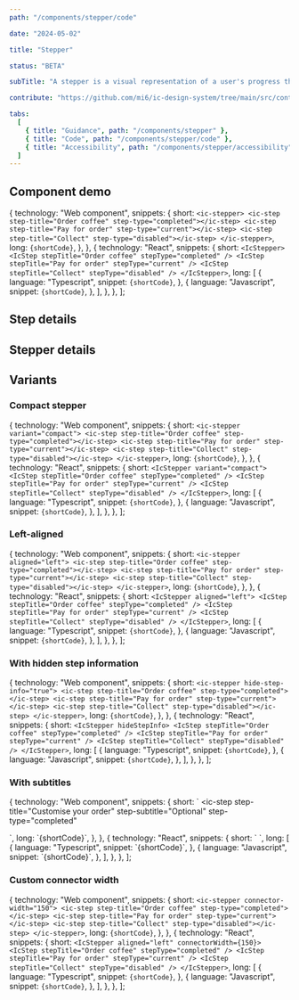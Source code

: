 ```yaml
---
path: "/components/stepper/code"

date: "2024-05-02"

title: "Stepper"

status: "BETA"

subTitle: "A stepper is a visual representation of a user's progress through a predefined set of steps in a linear process."

contribute: "https://github.com/mi6/ic-design-system/tree/main/src/content/structured/components/stepper"

tabs:
  [
    { title: "Guidance", path: "/components/stepper" },
    { title: "Code", path: "/components/stepper/code" },
    { title: "Accessibility", path: "/components/stepper/accessibility" },
  ]
---
```



## Component demo

  {
    technology: "Web component",
    snippets: {
      short: `<ic-stepper>
    <ic-step step-title="Order coffee" step-type="completed"></ic-step>
    <ic-step step-title="Pay for order" step-type="current"></ic-step>
    <ic-step step-title="Collect" step-type="disabled"></ic-step>
</ic-stepper>`,
      long: `{shortCode}`,
    },
  },
  {
    technology: "React",
    snippets: {
      short: `<IcStepper>
  <IcStep stepTitle="Order coffee" stepType="completed" />
  <IcStep stepTitle="Pay for order" stepType="current" />
  <IcStep stepTitle="Collect" stepType="disabled" />
</IcStepper>`,
      long: [
        {
          language: "Typescript",
          snippet: `{shortCode}`,
        },
        {
          language: "Javascript",
          snippet: `{shortCode}`,
        },
      ],
    },
  },
];

<ComponentPreview snippets={snippets}>
  <IcStepper>
    <IcStep stepTitle="Order coffee" stepType="completed" />
    <IcStep stepTitle="Pay for order" stepType="current" />
    <IcStep stepTitle="Collect" stepType="disabled" />
  </IcStepper>
</ComponentPreview>

## Step details

<ComponentDetails component="ic-step" />

## Stepper details

<ComponentDetails component="ic-stepper" />

## Variants

### Compact stepper

  {
    technology: "Web component",
    snippets: {
      short: `<ic-stepper variant="compact">
  <ic-step step-title="Order coffee" step-type="completed"></ic-step>
  <ic-step step-title="Pay for order" step-type="current"></ic-step>
  <ic-step step-title="Collect" step-type="disabled"></ic-step>
</ic-stepper>`,
      long: `{shortCode}`,
    },
  },
  {
    technology: "React",
    snippets: {
      short: `<IcStepper variant="compact">
  <IcStep stepTitle="Order coffee" stepType="completed" />
  <IcStep stepTitle="Pay for order" stepType="current" />
  <IcStep stepTitle="Collect" stepType="disabled" />
</IcStepper>`,
      long: [
        {
          language: "Typescript",
          snippet: `{shortCode}`,
        },
        {
          language: "Javascript",
          snippet: `{shortCode}`,
        },
      ],
    },
  },
];

<ComponentPreview snippets={compactStepper}>
  <IcStepper variant="compact">
    <IcStep stepTitle="Order coffee" stepType="completed" />
    <IcStep stepTitle="Pay for order" stepType="current" />
    <IcStep stepTitle="Collect" stepType="disabled" />
  </IcStepper>
</ComponentPreview>

### Left-aligned

  {
    technology: "Web component",
    snippets: {
      short: `<ic-stepper aligned="left">
  <ic-step step-title="Order coffee" step-type="completed"></ic-step>
  <ic-step step-title="Pay for order" step-type="current"></ic-step>
  <ic-step step-title="Collect" step-type="disabled"></ic-step>
</ic-stepper>`,
      long: `{shortCode}`,
    },
  },
  {
    technology: "React",
    snippets: {
      short: `<IcStepper aligned="left">
  <IcStep stepTitle="Order coffee" stepType="completed" />
  <IcStep stepTitle="Pay for order" stepType="current" />
  <IcStep stepTitle="Collect" stepType="disabled" />
</IcStepper>`,
      long: [
        {
          language: "Typescript",
          snippet: `{shortCode}`,
        },
        {
          language: "Javascript",
          snippet: `{shortCode}`,
        },
      ],
    },
  },
];

<ComponentPreview snippets={leftAligned}>
  <IcStepper aligned="left">
    <IcStep stepTitle="Order coffee" stepType="completed" />
    <IcStep stepTitle="Pay for order" stepType="current" />
    <IcStep stepTitle="Collect" stepType="disabled" />
  </IcStepper>
</ComponentPreview>

### With hidden step information

  {
    technology: "Web component",
    snippets: {
      short: `<ic-stepper hide-step-info="true">
  <ic-step step-title="Order coffee" step-type="completed"></ic-step>
  <ic-step step-title="Pay for order" step-type="current"></ic-step>
  <ic-step step-title="Collect" step-type="disabled"></ic-step>
</ic-stepper>`,
      long: `{shortCode}`,
    },
  },
  {
    technology: "React",
    snippets: {
      short: `<IcStepper hideStepInfo>
  <IcStep stepTitle="Order coffee" stepType="completed" />
  <IcStep stepTitle="Pay for order" stepType="current" />
  <IcStep stepTitle="Collect" stepType="disabled" />
</IcStepper>`,
      long: [
        {
          language: "Typescript",
          snippet: `{shortCode}`,
        },
        {
          language: "Javascript",
          snippet: `{shortCode}`,
        },
      ],
    },
  },
];

<ComponentPreview snippets={hiddenStepInfo}>
  <IcStepper hideStepInfo>
    <IcStep stepTitle="Order coffee" stepType="completed" />
    <IcStep stepTitle="Pay for order" stepType="current" />
    <IcStep stepTitle="Collect" stepType="disabled" />
  </IcStepper>
</ComponentPreview>

### With subtitles

  {
    technology: "Web component",
    snippets: {
      short: `<ic-stepper>
  <ic-step step-title="Order coffee" step-type="completed"></ic-step>
  <ic-step 
    step-title="Customise your order" 
    step-subtitle="Optional" 
    step-type="completed" 
  >
  </ic-step>
  <ic-step 
    step-title="Pay for order" 
    step-subtitle="We accept all major debit/credit cards" 
    step-type="current" 
  >
  </ic-step>
  <ic-step step-title="Collect" step-type="disabled"></ic-step>
</ic-stepper>`,
      long: `{shortCode}`,
    },
  },
  {
    technology: "React",
    snippets: {
      short: `<IcStepper>
  <IcStep stepTitle="Order coffee" stepType="completed" />
  <IcStep 
    stepTitle="Customise your order" 
    stepSubtitle="Optional" 
    stepType="completed" 
    />
  <IcStep 
    stepTitle="Pay for order" 
    stepSubtitle="We accept all major debit/credit cards" 
    stepType="current" 
  />
  <IcStep stepTitle="Collect" stepType="disabled"/>
</IcStepper>`,
      long: [
        {
          language: "Typescript",
          snippet: `{shortCode}`,
        },
        {
          language: "Javascript",
          snippet: `{shortCode}`,
        },
      ],
    },
  },
];

<ComponentPreview snippets={withSubtitles}>
  <IcStepper>
    <IcStep stepTitle="Order coffee" stepType="completed" />
    <IcStep
      stepTitle="Customise your order"
      stepSubtitle="Optional"
      stepType="completed"
    />
    <IcStep
      stepTitle="Pay for order"
      stepSubtitle="We accept all major debit/credit cards"
      stepType="current"
    />
    <IcStep stepTitle="Collect" stepType="disabled" />
  </IcStepper>
</ComponentPreview>

### Custom connector width

  {
    technology: "Web component",
    snippets: {
      short: `<ic-stepper connector-width="150">
  <ic-step step-title="Order coffee" step-type="completed"></ic-step>
  <ic-step step-title="Pay for order" step-type="current"></ic-step>
  <ic-step step-title="Collect" step-type="disabled"></ic-step>
</ic-stepper>`,
      long: `{shortCode}`,
    },
  },
  {
    technology: "React",
    snippets: {
      short: `<IcStepper aligned="left" connectorWidth={150}>
  <IcStep stepTitle="Order coffee" stepType="completed" />
  <IcStep stepTitle="Pay for order" stepType="current" />
  <IcStep stepTitle="Collect" stepType="disabled" />
</IcStepper>`,
      long: [
        {
          language: "Typescript",
          snippet: `{shortCode}`,
        },
        {
          language: "Javascript",
          snippet: `{shortCode}`,
        },
      ],
    },
  },
];

<ComponentPreview snippets={customConnectorWidth}>
  <IcStepper aligned="left" connectorWidth={150}>
    <IcStep stepTitle="Order coffee" stepType="completed" />
    <IcStep stepTitle="Pay for order" stepType="current" />
    <IcStep stepTitle="Collect" stepType="disabled" />
  </IcStepper>
</ComponentPreview>
